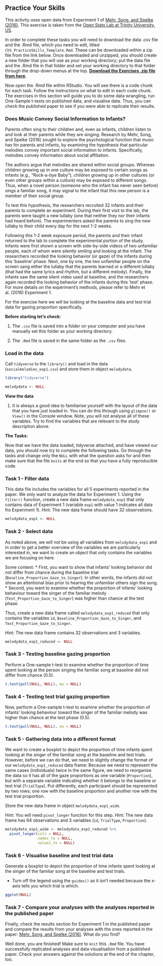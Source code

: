 ## Practice Your Skills

This activity uses open data from Experiment 1 of <a href="https://journals.sagepub.com/stoken/default+domain/d5HcBHg85XamSXGdYqYN/full" target = "_blank">Mehr, Song, and Spelke (2016)</a>. This exercise is taken from the <a href="https://sites.google.com/view/openstatslab/home?authuser=0" target = "_blank">Open Stats Lab at Trinity University, US</a>.

In order to complete these tasks you will need to download the data .csv file and the .Rmd file, which you need to edit, titled `Ch5_PracticeSkills_Template.Rmd`. These can be downloaded within a zip file from the link below. Once downloaded and unzipped, you should create a new folder that you will use as your working directory; put the data file and the .Rmd file in that folder and set your working directory to that folder through the drop-down menus at the top. [**Download the Exercises .zip file from here**](data/06-s01/Ch5_PracticeSkills.zip).

Now open the .Rmd file within RStudio. You will see there is a code chunk for each task. Follow the instructions on what to edit in each code chunk. The exercises in this section will guide you to do some data wrangling, run One-Sample t-tests on published data, and visualise data. Thus, you can check the published paper to see if you were able to replicate their results.  

### Does Music Convey Social Information to Infants? 

Parents often sing to their children and, even as infants, children listen to and look at their parents while they are singing. Research by Mehr, Song, and Spelke (2016) sought to explore the psychological function that music has for parents and infants, by examining the hypothesis that particular melodies convey important social information to infants. Specifically, melodies convey information about social affiliation.

The authors argue that melodies are shared within social groups. Whereas children growing up in one
culture may be exposed to certain songs as infants (e.g., “Rock-a-bye Baby”), children growing up in
other cultures (or even other groups within a culture) may be exposed to different songs. Thus, when a novel person (someone who the infant has never seen before) sings a familiar song, it may signal to the infant that this new person is a member of their social group.

To test this hypothesis, the researchers recruited 32 infants and their parents to complete an
experiment. During their first visit to the lab, the parents were taught a new lullaby (one that neither they nor their infants had heard before). The experimenters asked the parents to sing the new lullaby to their child every day for the next 1-2 weeks.

Following this 1-2 week exposure period, the parents and their infant returned to the lab to complete
the experimental portion of the study. Infants were first shown a screen with side-by-side videos of
two unfamiliar people, each of whom were silently smiling and looking at the infant. The researchers
recorded the looking behavior (or gaze) of the infants during this ‘baseline’ phase. Next, one by one, the two unfamiliar people on the screen sang either the lullaby that the parents learned or a different lullaby (that had the same lyrics and rhythm, but a different melody). Finally, the infants saw the same silent video used at baseline, and the researchers again recorded the looking behavior of the infants during this ‘test’ phase. For more details on the experiment’s methods, please refer to Mehr et al. (2016) Experiment 1.

For the exercise here we will be looking at the baseline data and test trial data for gazing proportion specifically.


**Before starting let's check:**

1. The `.csv` file is saved into a folder on your computer and you have manually set this folder as your working directory. 

2. The `.Rmd` file is saved in the same folder as the `.csv` files.


### Load in the data {#Ch5PracticeSkillsT0}

Call `tidyverse` to the `library()` and load in the data (`socialmelodies_exp1.csv`) and store them in object `melodydata`.

```r
library("tidyverse")

melodydata <- NULL
```


**View the data**

1. It is always a good idea to familiarise yourself with the layout of the data that you have just loaded in. You can do this through using `glimpse()` or `View()` in the Console window. Note, you will not analyse all of these variables. Try to find the variables that are relevant to the study description above. 


**The Tasks:**

Now that we have the data loaded, tidyverse attached, and have viewed our data, you should now try to complete the following tasks. Go through the tasks and change only the `NULL` with what the question asks for and then make sure that the file `knits` at the end so that you have a fully reproducible code.

### Task 1 - Filter data {#Ch5PracticeSkillsT1}

This data file includes the variables for all 5 experiments reported in the paper. We only want
to analyze the data for Experiment 1. Using the `filter()` function, create a new data frame `melodydata_exp1` that only contains data of Experiment 1 (variable `exp1` with value 1 indicates all data fro Experiment 1). Hint: The new data frame should have 32 observations.

```r
melodydata_exp1 <- NULL
```

### Task 2 - Select data {#Ch5PracticeSkillsT2}

As noted above, we will not be using all variables from `melodydata_exp1` and in order to get a better overview of the variables we are particularly interested in, we want to create an object that only contains the variables we are focusing on here.

Some context:
* First, you want to show that infants' looking behavior did not differ from chance during the
baseline trial (`Baseline_Proportion_Gaze_to_Singer`). In other words, the infants did not show an attentional bias prior to hearing the unfamiliar others sign the song. 
* Second, you want to examine whether the proportion of infants' looking
behaviour toward the singer of the familiar melody (`Test_Proportion_Gaze_to_Singer`) was higher than chance at the test phase.

Thus, create a new data frame called `melodydata_exp1_reduced` that only contains the variables `id`, `Baseline_Proportion_Gaze_to_Singer`, and `Test_Proportion_Gaze_to_Singer`. 

Hint: The new data frame contains 32 observations and 3 variables.

```r
melodydata_exp1_reduced <- NULL
```


### Task 3 - Testing baseline gazing proportion {#Ch5PracticeSkillsT3}

Perform a One-sample t-test to examine whether the proportion of time spent looking at the person singing the familiar song at baseline did not differ from chance (0.5).


```r
t.test(pull(NULL, NULL), mu = NULL)
```

### Task 4 - Testing test trial gazing proportion {#Ch5PracticeSkillsT4}

Now, perform a One-sample t-test to examine whether the proportion of infants' looking
behaviour toward the singer of the familiar melody was higher than chance at the test phase
(0.5).


```r
t.test(pull(NULL, NULL), mu = NULL)
```

### Task 5 - Gathering data into a different format {#Ch5PracticeSkillsT5}

We want to create a boxplot to depict the proportion of time infants spent looking at the singer of the familiar song at the baseline and test trials. However, before we can do that, we need to slightly change the format of our `melodydata_exp1_reduced` data frame: Because we need to represent the same cases (individuals) twice in the same figure, we need to reorganise the data so it has all of the gaze proportions as one variable (`Proportion`), but with a separate variable indicating whether it belongs to the baseline or test trial (`TrialType`). Put differently, each participant should be represented by two rows; one row with the baseline proportion and another row with the test trial proportion.

Store the new data frame in object `melodydata_exp1_wide`.

Hint: You will need `pivot_longer` function for this step.
Hint: The new data frame has 64 observations and 3 variables (`id`, `TrialType`, `Proportion`).


```r
melodydata_exp1_wide <- melodydata_exp1_reduced %>% 
  pivot_longer(cols = NULL,
               names_to = NULL,
               values_to = NULL)
```



### Task 6 - Visualise baseline and test trial data {#Ch5PracticeSkillsT6}

Generate a boxplot to depict the proportion of time infants spent looking at the singer of the
familiar song at the baseline and test trials.

* Turn off the legend using the `guides()` as it isn't needed because the x-axis tells you which trial is which. 

```r
ggplot(NULL)

```

### Task 7 - Compare your analyses with the analyses reported in the published paper {#Ch5PracticeSkillsT7}

Finally, check the results section for Experiment 1 in the published paper and compare the results from your analyses with the ones reported in the paper: <a href="https://journals.sagepub.com/stoken/default+domain/d5HcBHg85XamSXGdYqYN/full" target = "_blank">Mehr, Song, and Spelke (2016)</a>. What do you find?


Well done, you are finished! Make sure to `knit` this `.Rmd` file. You have successfully replicated analyses and data visualisation from a published paper. Check your answers against the solutions at the end of the chapter, too.
